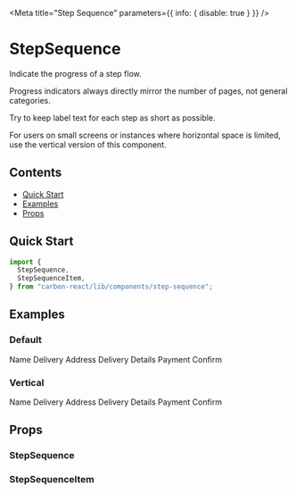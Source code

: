 
<Meta title="Step Sequence" parameters={{ info: { disable: true } }} />

# StepSequence

Indicate the progress of a step flow.

Progress indicators always directly mirror the number of pages, not general categories.

Try to keep label text for each step as short as possible.

For users on small screens or instances where horizontal space is limited, use the vertical version of this component.

## Contents

- [Quick Start](#quick-start)
- [Examples](#examples)
- [Props](#props)

## Quick Start

```javascript
import {
  StepSequence,
  StepSequenceItem,
} from "carbon-react/lib/components/step-sequence";
```

## Examples

### Default

<Preview>
  <Story name="default">
    <StepSequence>
      <StepSequenceItem
        aria-label="Step 1 of 5"
        hiddenCompleteLabel="Complete"
        hiddenCurrentLabel="Current"
        indicator="1"
        status="complete"
      >
        Name
      </StepSequenceItem>
      <StepSequenceItem
        aria-label="Step 2 of 5"
        hiddenCompleteLabel="Complete"
        hiddenCurrentLabel="Current"
        indicator="2"
        status="complete"
      >
        Delivery Address
      </StepSequenceItem>
      <StepSequenceItem
        aria-label="Step 3 of 5"
        hiddenCompleteLabel="Complete"
        hiddenCurrentLabel="Current"
        indicator="3"
        status="current"
      >
        Delivery Details
      </StepSequenceItem>
      <StepSequenceItem
        aria-label="Step 4 of 5"
        hiddenCompleteLabel="Complete"
        hiddenCurrentLabel="Current"
        indicator="4"
        status="incomplete"
      >
        Payment
      </StepSequenceItem>
      <StepSequenceItem
        aria-label="Step 5 of 5"
        hiddenCompleteLabel="Complete"
        hiddenCurrentLabel="Current"
        indicator="5"
        status="incomplete"
      >
        Confirm
      </StepSequenceItem>
    </StepSequence>
  </Story>
</Preview>

### Vertical

<Preview>
  <Story name="vertical">
    <StepSequence orientation="vertical">
      <StepSequenceItem
        aria-label="Step 1 of 5"
        hiddenCompleteLabel="Complete"
        hiddenCurrentLabel="Current"
        indicator="1"
        status="complete"
      >
        Name
      </StepSequenceItem>
      <StepSequenceItem
        aria-label="Step 2 of 5"
        hiddenCompleteLabel="Complete"
        hiddenCurrentLabel="Current"
        indicator="2"
        status="complete"
      >
        Delivery Address
      </StepSequenceItem>
      <StepSequenceItem
        aria-label="Step 3 of 5"
        hiddenCompleteLabel="Complete"
        hiddenCurrentLabel="Current"
        indicator="3"
        status="current"
      >
        Delivery Details
      </StepSequenceItem>
      <StepSequenceItem
        aria-label="Step 4 of 5"
        hiddenCompleteLabel="Complete"
        hiddenCurrentLabel="Current"
        indicator="4"
        status="incomplete"
      >
        Payment
      </StepSequenceItem>
      <StepSequenceItem
        aria-label="Step 5 of 5"
        hiddenCompleteLabel="Complete"
        hiddenCurrentLabel="Current"
        indicator="5"
        status="incomplete"
      >
        Confirm
      </StepSequenceItem>
    </StepSequence>
  </Story>
</Preview>

## Props

### StepSequence

<StyledSystemProps of={StepSequence} margin noHeader />

### StepSequenceItem

<Props of={StepSequenceItem} />

